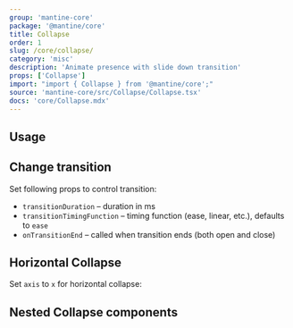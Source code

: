 ```yaml
---
group: 'mantine-core'
package: '@mantine/core'
title: Collapse
order: 1
slug: /core/collapse/
category: 'misc'
description: 'Animate presence with slide down transition'
props: ['Collapse']
import: "import { Collapse } from '@mantine/core';"
source: 'mantine-core/src/Collapse/Collapse.tsx'
docs: 'core/Collapse.mdx'
---
```



## Usage

<Demo data={CollapseDemos.usage} />

## Change transition

Set following props to control transition:

- `transitionDuration` – duration in ms
- `transitionTimingFunction` – timing function (ease, linear, etc.), defaults to `ease`
- `onTransitionEnd` – called when transition ends (both open and close)

<Demo data={CollapseDemos.transition} />

## Horizontal Collapse

Set `axis` to `x` for horizontal collapse:

<Demo data={CollapseDemos.horizontal} />

## Nested Collapse components

<Demo data={CollapseDemos.nested} />

